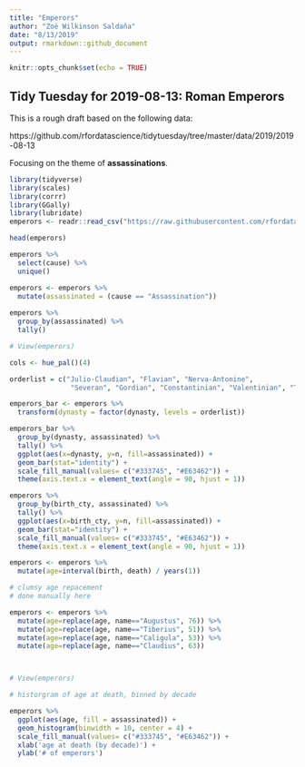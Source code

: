 ```yaml
---
title: "Emperors"
author: "Zoë Wilkinson Saldaña"
date: "8/13/2019"
output: rmarkdown::github_document
---
```


```r
knitr::opts_chunk$set(echo = TRUE)
```

## Tidy Tuesday for 2019-08-13: Roman Emperors

This is a rough draft based on the following data:

https://github.com/rfordatascience/tidytuesday/tree/master/data/2019/2019-08-13

Focusing on the theme of **assassinations**.


```r
library(tidyverse)
library(scales)
library(corrr)
library(GGally)
library(lubridate)
emperors <- readr::read_csv("https://raw.githubusercontent.com/rfordatascience/tidytuesday/master/data/2019/2019-08-13/emperors.csv")
```

```r
head(emperors)
```
```r
emperors %>%
  select(cause) %>%
  unique()
```

```r
emperors <- emperors %>%
  mutate(assassinated = (cause == "Assassination"))
         
emperors %>%
  group_by(assassinated) %>%
  tally()
```

```r
# View(emperors)
```

```r

cols <- hue_pal()(4)

orderlist = c("Julio-Claudian", "Flavian", "Nerva-Antonine",
               "Severan", "Gordian", "Constantinian", "Valentinian", "Theodosian") 

emperors_bar <- emperors %>%
  transform(dynasty = factor(dynasty, levels = orderlist)) 

emperors_bar %>%
  group_by(dynasty, assassinated) %>%
  tally() %>%
  ggplot(aes(x=dynasty, y=n, fill=assassinated)) +
  geom_bar(stat="identity") +
  scale_fill_manual(values= c("#333745", "#E63462")) + 
  theme(axis.text.x = element_text(angle = 90, hjust = 1))
```

```r



emperors %>%
  group_by(birth_cty, assassinated) %>%
  tally() %>%
  ggplot(aes(x=birth_cty, y=n, fill=assassinated)) +
  geom_bar(stat="identity") +
  scale_fill_manual(values= c("#333745", "#E63462")) + 
  theme(axis.text.x = element_text(angle = 90, hjust = 1))

```

```r

emperors <- emperors %>%
  mutate(age=interval(birth, death) / years(1))

# clumsy age repacement
# done manually here

emperors <- emperors %>%
  mutate(age=replace(age, name=="Augustus", 76)) %>%
  mutate(age=replace(age, name=="Tiberius", 51)) %>%
  mutate(age=replace(age, name=="Caligula", 53)) %>%
  mutate(age=replace(age, name=="Claudius", 63))



# View(emperors)

# historgram of age at death, binned by decade

emperors %>%
  ggplot(aes(age, fill = assassinated)) +
  geom_histogram(binwidth = 10, center = 4) +
  scale_fill_manual(values= c("#333745", "#E63462")) +
  xlab('age at death (by decade)') +
  ylab('# of emperors')
```


